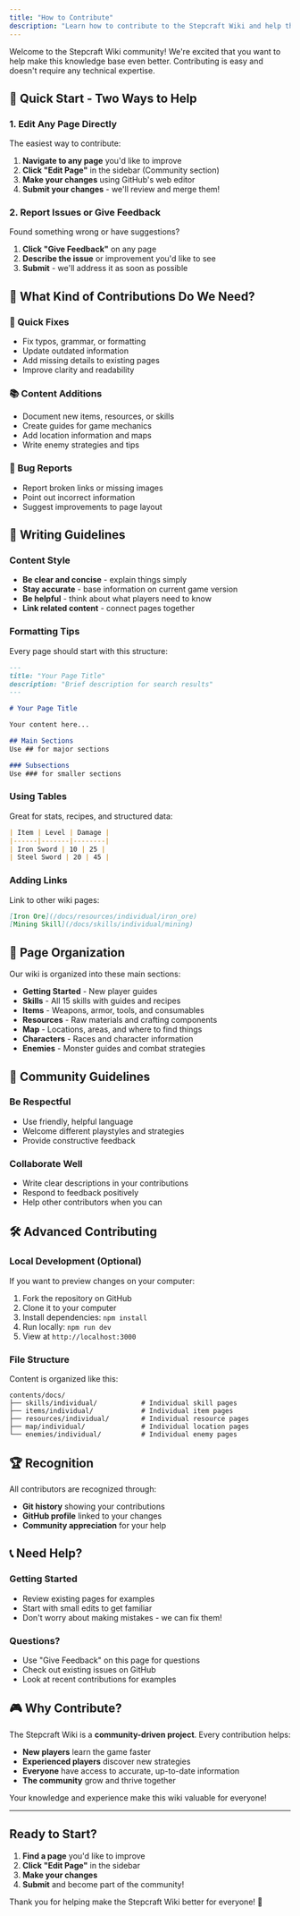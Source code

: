 ```yaml
---
title: "How to Contribute"
description: "Learn how to contribute to the Stepcraft Wiki and help the community grow"
---
```



Welcome to the Stepcraft Wiki community! We're excited that you want to help make this knowledge base even better. Contributing is easy and doesn't require any technical expertise.

## 🚀 Quick Start - Two Ways to Help

### 1. Edit Any Page Directly
The easiest way to contribute:
1. **Navigate to any page** you'd like to improve
2. **Click "Edit Page"** in the sidebar (Community section)
3. **Make your changes** using GitHub's web editor
4. **Submit your changes** - we'll review and merge them!

### 2. Report Issues or Give Feedback  
Found something wrong or have suggestions?
1. **Click "Give Feedback"** on any page
2. **Describe the issue** or improvement you'd like to see
3. **Submit** - we'll address it as soon as possible

## 📝 What Kind of Contributions Do We Need?

### 🔧 Quick Fixes
- Fix typos, grammar, or formatting
- Update outdated information
- Add missing details to existing pages
- Improve clarity and readability

### 📚 Content Additions
- Document new items, resources, or skills
- Create guides for game mechanics
- Add location information and maps
- Write enemy strategies and tips

### 🐛 Bug Reports
- Report broken links or missing images
- Point out incorrect information
- Suggest improvements to page layout

## 📖 Writing Guidelines

### Content Style
- **Be clear and concise** - explain things simply
- **Stay accurate** - base information on current game version
- **Be helpful** - think about what players need to know
- **Link related content** - connect pages together

### Formatting Tips
Every page should start with this structure:

```markdown
---
title: "Your Page Title"
description: "Brief description for search results"
---

# Your Page Title

Your content here...

## Main Sections
Use ## for major sections

### Subsections  
Use ### for smaller sections
```

### Using Tables
Great for stats, recipes, and structured data:

```markdown
| Item | Level | Damage |
|------|-------|--------|
| Iron Sword | 10 | 25 |
| Steel Sword | 20 | 45 |
```

### Adding Links
Link to other wiki pages:
```markdown
[Iron Ore](/docs/resources/individual/iron_ore)
[Mining Skill](/docs/skills/individual/mining)
```

## 🎯 Page Organization

Our wiki is organized into these main sections:

- **Getting Started** - New player guides
- **Skills** - All 15 skills with guides and recipes
- **Items** - Weapons, armor, tools, and consumables
- **Resources** - Raw materials and crafting components
- **Map** - Locations, areas, and where to find things
- **Characters** - Races and character information
- **Enemies** - Monster guides and combat strategies

## 🤝 Community Guidelines

### Be Respectful
- Use friendly, helpful language
- Welcome different playstyles and strategies
- Provide constructive feedback

### Collaborate Well
- Write clear descriptions in your contributions
- Respond to feedback positively
- Help other contributors when you can

## 🛠 Advanced Contributing

### Local Development (Optional)
If you want to preview changes on your computer:

1. Fork the repository on GitHub
2. Clone it to your computer
3. Install dependencies: `npm install`
4. Run locally: `npm run dev`
5. View at `http://localhost:3000`

### File Structure
Content is organized like this:
```
contents/docs/
├── skills/individual/           # Individual skill pages
├── items/individual/            # Individual item pages  
├── resources/individual/        # Individual resource pages
├── map/individual/              # Individual location pages
└── enemies/individual/          # Individual enemy pages
```

## 🏆 Recognition

All contributors are recognized through:
- **Git history** showing your contributions
- **GitHub profile** linked to your changes
- **Community appreciation** for your help

## 📞 Need Help?

### Getting Started
- Review existing pages for examples
- Start with small edits to get familiar
- Don't worry about making mistakes - we can fix them!

### Questions?
- Use "Give Feedback" on this page for questions
- Check out existing issues on GitHub
- Look at recent contributions for examples

## 🎮 Why Contribute?

The Stepcraft Wiki is a **community-driven project**. Every contribution helps:

- **New players** learn the game faster
- **Experienced players** discover new strategies
- **Everyone** have access to accurate, up-to-date information
- **The community** grow and thrive together

Your knowledge and experience make this wiki valuable for everyone!

---

## Ready to Start?

1. **Find a page** you'd like to improve
2. **Click "Edit Page"** in the sidebar
3. **Make your changes** 
4. **Submit** and become part of the community!

Thank you for helping make the Stepcraft Wiki better for everyone! 🎉